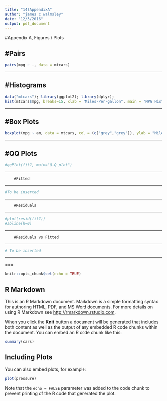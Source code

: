 ```yaml
---
title: "14)AppendixA"
author: "james c walmsley"
date: "12/3/2016"
output: pdf_document
---
```


#Appendix A, Figures / Plots
        
        #Pairs
---

```r
pairs(mpg ~ ., data = mtcars)
```
---                
        
        #Histograms
---

```r
data("mtcars"); library(ggplot2); library(dplyr);
hist(mtcars$mpg, breaks=15, xlab = "Miles-Per-gallon", main = "MPG Histogram", xlim = range(5:40))
```
---                
        
        #Box Plots
---

```r
boxplot(mpg ~ am, data = mtcars, col = (c("grey","grey")), ylab = "Miles-Per-Gallon", xlab = "Transmission", main =  "Boxplot MPG")
```
---                
        
        #QQ Plots
---

```r
#qqPlot(fit?, main="Q-Q plot")
```
---                
        
        #Fitted

---

```r
#To be inserted
```
---                
        
        #Residuals

---

```r
#plot(resid(fit?))
#abline(h=0)
```
---                
        
        #Residuals vs Fitted

---

```r
# To be inserted

```
---
















===
```r
knitr::opts_chunk$set(echo = TRUE)
```

## R Markdown

This is an R Markdown document. Markdown is a simple formatting syntax for authoring HTML, PDF, and MS Word documents. For more details on using R Markdown see <http://rmarkdown.rstudio.com>.

When you click the **Knit** button a document will be generated that includes both content as well as the output of any embedded R code chunks within the document. You can embed an R code chunk like this:

```r
summary(cars)
```

## Including Plots

You can also embed plots, for example:

```r
plot(pressure)
```

Note that the `echo = FALSE` parameter was added to the code chunk to prevent printing of the R code that generated the plot.
